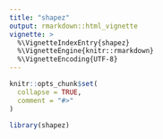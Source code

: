 ```yaml
---
title: "shapez"
output: rmarkdown::html_vignette
vignette: >
  %\VignetteIndexEntry{shapez}
  %\VignetteEngine{knitr::rmarkdown}
  %\VignetteEncoding{UTF-8}
---
```


```r
knitr::opts_chunk$set(
  collapse = TRUE,
  comment = "#>"
)
```

```r
library(shapez)
```
